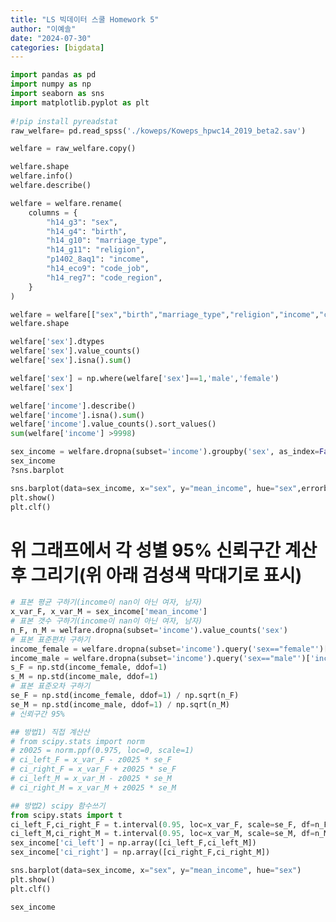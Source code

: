 ```yaml
---
title: "LS 빅데이터 스쿨 Homework 5"
author: "이예솔"
date: "2024-07-30"
categories: [bigdata]
---
```


```python
import pandas as pd
import numpy as np
import seaborn as sns
import matplotlib.pyplot as plt
    
#!pip install pyreadstat
raw_welfare= pd.read_spss('./koweps/Koweps_hpwc14_2019_beta2.sav')

welfare = raw_welfare.copy()

welfare.shape
welfare.info()
welfare.describe()

welfare = welfare.rename(
    columns = {
        "h14_g3": "sex",
        "h14_g4": "birth",
        "h14_g10": "marriage_type",
        "h14_g11": "religion",
        "p1402_8aq1": "income",
        "h14_eco9": "code_job",
        "h14_reg7": "code_region",
    }
)

welfare = welfare[["sex","birth","marriage_type","religion","income","code_job","code_region"]]
welfare.shape

welfare['sex'].dtypes
welfare['sex'].value_counts()
welfare['sex'].isna().sum()

welfare['sex'] = np.where(welfare['sex']==1,'male','female')
welfare['sex']

welfare['income'].describe()
welfare['income'].isna().sum()
welfare['income'].value_counts().sort_values()
sum(welfare['income'] >9998)

sex_income = welfare.dropna(subset='income').groupby('sex', as_index=False).agg(mean_income=("income","mean"))
sex_income
?sns.barplot

sns.barplot(data=sex_income, x="sex", y="mean_income", hue="sex",errorbar=('ci', 95))
plt.show()
plt.clf()

```

# 위 그래프에서 각 성별 95% 신뢰구간 계산 후 그리기(위 아래 검성색 막대기로 표시)
```python
# 표본 평균 구하기(income이 nan이 아닌 여자, 남자)
x_var_F, x_var_M = sex_income['mean_income']
# 표본 갯수 구하기(income이 nan이 아닌 여자, 남자)
n_F, n_M = welfare.dropna(subset='income').value_counts('sex')
# 표본 표준편차 구하기
income_female = welfare.dropna(subset='income').query('sex=="female"')['income']
income_male = welfare.dropna(subset='income').query('sex=="male"')['income']
s_F = np.std(income_female, ddof=1)
s_M = np.std(income_male, ddof=1)
# 표본 표준오차 구하기
se_F = np.std(income_female, ddof=1) / np.sqrt(n_F)
se_M = np.std(income_male, ddof=1) / np.sqrt(n_M)
# 신뢰구간 95%

## 방법1) 직접 계산산
# from scipy.stats import norm
# z0025 = norm.ppf(0.975, loc=0, scale=1)
# ci_left_F = x_var_F - z0025 * se_F
# ci_right_F = x_var_F + z0025 * se_F
# ci_left_M = x_var_M - z0025 * se_M
# ci_right_M = x_var_M + z0025 * se_M

## 방법2) scipy 함수쓰기
from scipy.stats import t
ci_left_F,ci_right_F = t.interval(0.95, loc=x_var_F, scale=se_F, df=n_F-1)
ci_left_M,ci_right_M = t.interval(0.95, loc=x_var_M, scale=se_M, df=n_M-1)
sex_income['ci_left'] = np.array([ci_left_F,ci_left_M])
sex_income['ci_right'] = np.array([ci_right_F,ci_right_M])

sns.barplot(data=sex_income, x="sex", y="mean_income", hue="sex")
plt.show()
plt.clf()

sex_income
```

